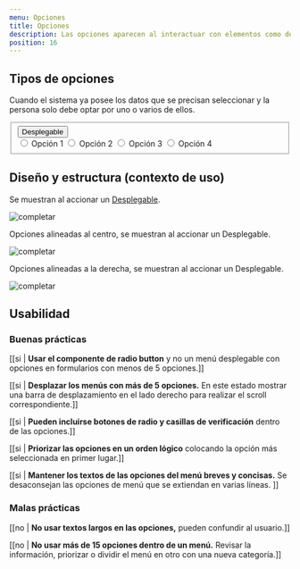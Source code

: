 ```yaml
---
menu: Opciones
title: Opciones
description: Las opciones aparecen al interactuar con elementos como desplegables, botones o un ícono o selector de formulario. Es una forma simple y compacta de mostrar múltiples opciones.
position: 16
---
```


## Tipos de opciones

Cuando el sistema ya posee los datos que se precisan seleccionar y la persona solo debe optar por uno o varios de ellos.

<div className="opciones-box my-5">
  <form className="d-flex flex-row justify-content-center options-container">
    <fieldset className="dropdown show">
      <button
        type="button"
        className="btn btn-dropdown btn-dropdown-lg dropdown-toggle"
        data-toggle="dropdown"
        aria-haspopup="true"
        aria-expanded="true"
      >
        Desplegable
      </button>
      <div className="dropdown-menu show">
        <input type="radio" id="options-example1" name="example1" className="sr-only" />
        <label for="options-example1" className="dropdown-item">
          Opción 1
        </label>
        <input type="radio" id="options-example2" name="example1" className="sr-only" />
        <label for="options-example2" className="dropdown-item">
          Opción 2
        </label>
        <input type="radio" id="options-example3" name="example1" className="sr-only" />
        <label for="options-example3" className="dropdown-item">
          Opción 3
        </label>
        <input type="radio" id="options-example3" name="example1" className="sr-only" />
        <label for="options-example3" className="dropdown-item">
          Opción 4
        </label>
      </div>
    </fieldset>
  </form>
</div>

## Diseño y estructura (contexto de uso)

Se muestran al accionar un [Desplegable](https://gcba.github.io/Obelisco/?path=/story/componentes-opciones--opciones-grande).

![completar](/componentes/opciones/izquierda.png)

Opciones alineadas al centro, se muestran al accionar un Desplegable.

![completar](/componentes/opciones/centro.png)

Opciones alineadas a la derecha, se muestran al accionar un Desplegable.

![completar](/componentes/opciones/derecha.png)

## Usabilidad

### Buenas prácticas

[[si | **Usar el componente de radio button** y no un menú desplegable con opciones en formularios con menos de 5 opciones.]]

[[si | **Desplazar los menús con más de 5 opciones.** En este estado mostrar una barra de desplazamiento en el lado derecho para realizar el scroll correspondiente.]]

[[si | **Pueden incluirse botones de radio y casillas de verificación** dentro de las opciones.]]

[[si | **Priorizar las opciones en un orden lógico** colocando la opción más seleccionada en primer lugar.]]

[[si | **Mantener los textos de las opciones del menú breves y concisas.** Se desaconsejan las opciones de menú que se extiendan en varias líneas. ]]

### Malas prácticas

[[no | **No usar textos largos en las opciones,** pueden confundir al usuario.]]

[[no | **No usar más de 15 opciones dentro de un menú.** Revisar la información, priorizar o dividir el menú en otro con una nueva categoría.]]
